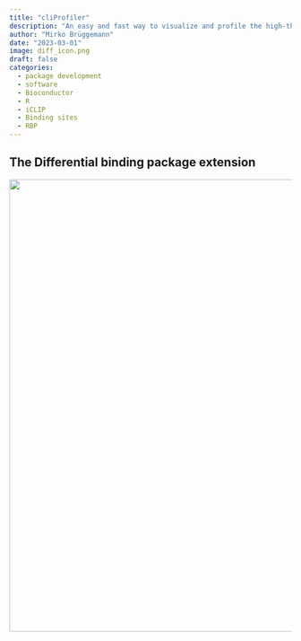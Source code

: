 ```yaml
---
title: "cliProfiler"
description: "An easy and fast way to visualize and profile the high-throughput IP data. This package generates the meta gene profile and other profiles. These profiles could provide valuable information for understanding the IP experiment results."
author: "Mirko Brüggemann"
date: "2023-03-01"
image: diff_icon.png
draft: false
categories:
  - package development
  - software
  - Bioconductor
  - R
  - iCLIP
  - Binding sites
  - RBP
---
```


## The Differential binding package extension

![](./diff.png){width="806"}

